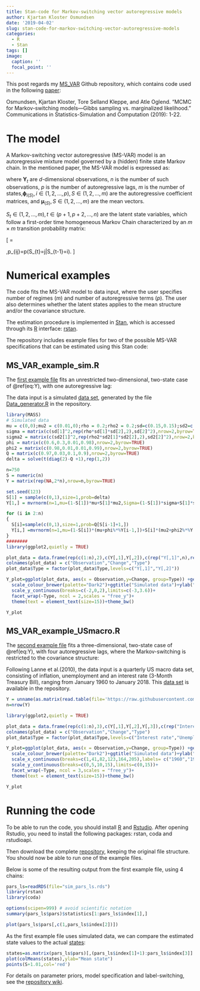 ---
title: Stan-code for Markov-switching vector autoregressive models
author: Kjartan Kloster Osmundsen
date: '2019-04-02'
slug: stan-code-for-markov-switching-vector-autoregressive-models
categories:
  - R
  - Stan
tags: []
image:
  caption: ''
  focal_point: ''
---

This post regards my [MS_VAR](https://github.com/kjartako/MS_VAR) Github repository, which contains code used in the following [paper](https://www.tandfonline.com/doi/full/10.1080/03610918.2019.1565580):

Osmundsen, Kjartan Kloster, Tore Selland Kleppe, and Atle Oglend. "MCMC for Markov-switching models—Gibbs sampling vs. marginalized likelihood." Communications in Statistics-Simulation and Computation (2019): 1-22.

# The model

A Markov-switching vector autoregressive (MS-VAR) model is an autoregressive mixture model governed by a (hidden) finite state Markov chain. In the mentioned paper, the MS-VAR model is expressed as:

\begin{equation}
\boldsymbol{Y}_{t} =\left[\sum_{i=1}^p {\boldsymbol{\phi}_i}_{(S_{t})}\boldsymbol{Y}_{t-i} \right]+\boldsymbol{\mu}_{(S_{t})}+\boldsymbol{\epsilon}_{t},\qquad\boldsymbol{\epsilon}_{t}\sim\mathcal{N}\left(\boldsymbol{0},\boldsymbol{\Sigma}_{(S_{t})}\right),\qquad\boldsymbol{Y}_{t}\in\mathbb{R}^{d},
(\#eq:Y)
\end{equation}
where $\boldsymbol{Y}_{t}$ are $d$-dimensional observations, $n$ is the number of such observations, $p$ is the number of autoregressive lags, $m$ is the number of states,${\boldsymbol{\phi}_i}_{(S)},i\in(1,2,\dots,p),S\in(1,2,\dots,m)$ are the autoregressive
coefficient matrices, and $\boldsymbol{\mu}_{(S)},S\in(1,2,\dots,m)$
are the mean vectors.

$S_{t}\in(1,2,\dots,m),t\in(p+1,p+2,\dots,n)$ are
the latent state variables, which follow a first-order time homogeneous
Markov Chain characterized by an $m \times m$ transition probability matrix: 

\[
\boldsymbol{Q}=\begin{bmatrix}p_{11} & \dots & p_{1m}\\
\vdots & \vdots & \vdots\\
p_{m1} & \dots & p_{mm}
\end{bmatrix},\qquad p_{ij}=p(S_{t}=j|S_{t-1}=i).
\]

# Numerical examples

The code fits the MS-VAR model to data input, where the user specifies number of regimes ($m$) and number of autoregressive terms ($p$). The user also determines whether the latent states applies to the mean structure and/or the covariance structure.

The estimation procedure is implemented in [Stan](https://mc-stan.org/), which is accessed through its [R](https://www.r-project.org/) interface: [rstan](https://mc-stan.org/users/interfaces/rstan).

The repository includes example files for two of the possible MS-VAR specifications that can be estimated using this Stan code:  

## MS_VAR_example_sim.R
The [first example file](https://github.com/kjartako/MS_VAR/blob/master/MS_VAR/MS_VAR_example_sim.R) fits an unrestricted two-dimensional, two-state case of \@ref(eq:Y), with one autoregressive lag:

\begin{equation}
\boldsymbol{Y}_{t} ={\boldsymbol{\phi}_1}_{(S_{t})}\boldsymbol{Y}_{t-1} +\boldsymbol{\mu}_{(S_{t})}+\boldsymbol{\epsilon}_{t},\qquad\boldsymbol{\epsilon}_{t}\sim\mathcal{N}\left(\boldsymbol{0},\boldsymbol{\Sigma}_{(S_{t})}\right),\qquad\boldsymbol{Y}_{t}\in\mathbb{R}^{2}.
\end{equation}

The data input is a simulated [data set](https://github.com/kjartako/MS_VAR/blob/master/MS_VAR/Data/Y_750.txt), generated by the file [Data_generator.R](https://github.com/kjartako/MS_VAR/blob/master/MS_VAR/Data/Data_generator.R) in the repository.

```{r sim,echo=FALSE}
library(MASS)
# Simulated data
mu = c(0,0);mu2 = c(0.01,0);rho = 0.2;rho2 = 0.2;sd=c(0.15,0.15);sd2=c(0.3,0.25)
sigma = matrix(c(sd[1]^2,rep(rho*sd[1]*sd[2],2),sd[2]^2),nrow=2,byrow=TRUE)
sigma2 = matrix(c(sd2[1]^2,rep(rho2*sd2[1]*sd2[2],2),sd2[2]^2),nrow=2,byrow=TRUE)
phi = matrix(c(0.6,0.3,0.01,0.98),nrow=2,byrow=TRUE)
phi2 = matrix(c(0.98,0.01,0.01,0.99),nrow=2,byrow=TRUE)
Q = matrix(c(0.97,0.03,0.1,0.9),nrow=2,byrow=TRUE)
delta = solve(t(diag(2)-Q +1),rep(1,2))

n=750
S = numeric(n)
Y = matrix(rep(NA,2*n),nrow=n,byrow=TRUE)

set.seed(123)
S[1] = sample(c(0,1),size=1,prob=delta)
Y[1,] = mvrnorm(n=1,mu=(1-S[1])*mu+S[1]*mu2,Sigma=(1-S[1])*sigma+S[1]*sigma2)

for (i in 2:n)
{
  S[i]=sample(c(0,1),size=1,prob=Q[S[i-1]+1,])
  Y[i,] =mvrnorm(n=1,mu=(1-S[i])*(mu+phi%*%Y[i-1,])+S[i]*(mu2+phi2%*%Y[i-1,]),Sigma=(sigma*(1-S[i])+sigma2*S[i]))
}
########
library(ggplot2,quietly = TRUE)

plot_data = data.frame(rep(c(1:n),2),c(Y[,1],Y[,2]),c(rep("Y[,1]",n),rep("Y[,2]",n)))
colnames(plot_data) = c("Observation","Change","Type")
plot_data$Type = factor(plot_data$Type,levels=c("Y[,1]","Y[,2]"))

Y_plot=ggplot(plot_data, aes(x = Observation,y=Change, group=Type)) +geom_line(size=1)+
  scale_colour_brewer(palette="Dark2")+ggtitle("Simulated data")+ylab("")+
  scale_y_continuous(breaks=c(-2,0,2),limits=c(-3,3.6))+
  facet_wrap(~Type, ncol = 2,scales = "free_y")+
  theme(text = element_text(size=15))+theme_bw()

Y_plot
```


## MS_VAR_example_USmacro.R
The [second example file](https://github.com/kjartako/MS_VAR/blob/master/MS_VAR/MS_VAR_example_USmacro.R) fits a three-dimensional, two-state case of \@ref(eq:Y), with four autoregressive lags, where the Markov-switching is restricted to the covariance structure: 
\begin{equation}
\boldsymbol{Y}_{t} =\boldsymbol{\phi}_{1}\boldsymbol{Y}_{t-1}+\boldsymbol{\phi}_{2}\boldsymbol{Y}_{t-2}+\boldsymbol{\phi}_{3}\boldsymbol{Y}_{t-3}+\boldsymbol{\phi}_{4}\boldsymbol{Y}_{t-4}+\boldsymbol{\mu}+\boldsymbol{\epsilon}_{t},\qquad\boldsymbol{\epsilon}_{t}\sim\mathcal{N}\left(\boldsymbol{0},\boldsymbol{\Sigma}_{(S_{t})}\right),\qquad\boldsymbol{Y}_{t}\in\mathbb{R}^{3}.
\end{equation}

Following Lanne et al.(2010), the data input is a quarterly US macro data set, consisting of inflation, unemployment and an interest
rate (3-Month Treasury Bill), ranging from January 1960 to January 2018. This [data set](https://github.com/kjartako/MS_VAR/blob/master/MS_VAR/Data/USmacro.txt) is available in the repository.

```{r USmacro,echo=FALSE}
Y = unname(as.matrix(read.table(file='https://raw.githubusercontent.com/kjartako/MS_VAR/master/MS_VAR/Data/USmacro.txt',sep="\t")))
n=nrow(Y)

library(ggplot2,quietly = TRUE)

plot_data = data.frame(rep(c(1:n),3),c(Y[,1],Y[,2],Y[,3]),c(rep("Interest rate",n),rep("Unemployment rate",n),rep("Inflation rate",n)))
colnames(plot_data) = c("Observation","Change","Type")
plot_data$Type = factor(plot_data$Type,levels=c("Interest rate","Unemployment rate","Inflation rate"))

Y_plot=ggplot(plot_data, aes(x = Observation,y=Change, group=Type)) +geom_line(size=1)+
  scale_colour_brewer(palette="Dark2")+ggtitle("Simulated data")+ylab("")+
  scale_x_continuous(breaks=c(1,41,82,123,164,205),labels= c("1960","1970","1980","1990","2000","2010"),expand=c(0.05, 0))+
  scale_y_continuous(breaks=c(0,5,10,15),limits=c(0,15))+
  facet_wrap(~Type, ncol = 3,scales = "free_y")+
  theme(text = element_text(size=15))+theme_bw()

Y_plot
```

# Running the code
To be able to run the code, you should install [R](https://cloud.r-project.org/) and [Rstudio](https://www.rstudio.com/products/rstudio/download/). After opening Rstudio, you need to install the following packages: rstan, coda and rstudioapi. 

Then download the complete [repository](https://github.com/kjartako/MS_VAR), keeping the original file structure.
You should now be able to run one of the example files.

Below is some of the resulting output from the first example file, using 4 chains:

```{r load,echo=FALSE,include=FALSE}
pars_ls=readRDS(file="sim_pars_ls.rds")
library(rstan)
library(coda)
```

```{r res,echo=TRUE,fig.width = 8, fig.height = 6}
options(scipen=999) # avoid scientific notation
summary(pars_ls$pars)$statistics[1:pars_ls$index[1],]

plot(pars_ls$pars[,c(1,pars_ls$index[2])])
```

As the first example file uses simulated data, we can compare the estimated state values to the actual [states](https://github.com/kjartako/MS_VAR/blob/master/MS_VAR/Data/S_750.txt):


```{r res2,echo=TRUE,fig.width = 8, fig.height = 6}
states=as.matrix(pars_ls$pars)[,(pars_ls$index[1]+1):pars_ls$index[3]]
plot(colMeans(states),ylab="Mean state")
points(S+1.01,col='red')
```


For details on parameter priors, model specification and label-switching, see the [repository wiki](https://github.com/kjartako/MS_VAR/wiki).
